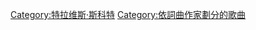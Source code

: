 {{noteTA
|1=zh-cn:特拉维斯·斯科特; zh-hk:特拉維斯·史葛; zh-tw:崔維斯·史考特;
}}
{{Category explanation|'''雅克·伯曼·韦伯斯特二世'''（即'''[[特拉维斯·斯科特|特拉维斯·斯科特]]'''）創作或聯合創作的歌曲。關於特拉维斯·斯科特的歌曲，請見「[[:Category:特拉维斯·斯科特歌曲|:Category:特拉维斯·斯科特歌曲]]」}}

[[Category:特拉维斯·斯科特|Category:特拉维斯·斯科特]]
[[Category:依詞曲作家劃分的歌曲|Category:依詞曲作家劃分的歌曲]]